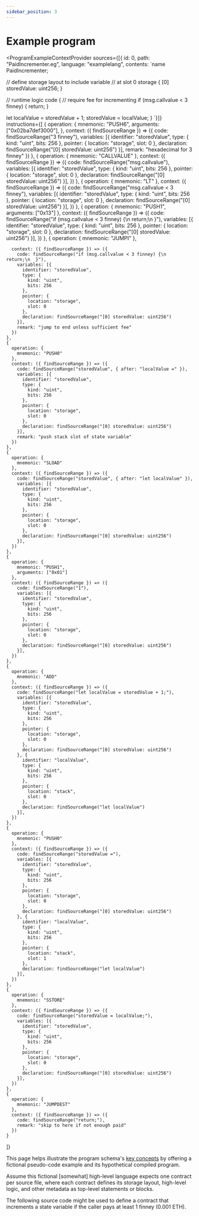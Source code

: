 ```yaml
---
sidebar_position: 3
---
```



# Example program

<ProgramExampleContextProvider
  sources={[{
    id: 0,
    path: "PaidIncrementer.eg",
    language: "examplelang",
    contents: `name PaidIncrementer;

// define storage layout to include variable
// at slot 0
storage {
  [0] storedValue: uint256;
}

// runtime logic
code {
  // require fee for incrementing
  if (msg.callvalue < 3 finney) {
    return;
  }

  let localValue = storedValue + 1;
  storedValue = localValue;
}
`}]}
  instructions={[
    {
      operation: {
        mnemonic: "PUSH6",
        arguments: ["0x02ba7def3000"],
      },
      context: ({ findSourceRange }) => ({
        code: findSourceRange("3 finney"),
        variables: [{
          identifier: "storedValue",
          type: {
            kind: "uint",
            bits: 256
          },
          pointer: {
            location: "storage",
            slot: 0
          },
          declaration: findSourceRange("[0] storedValue: uint256")
        }],
        remark: "hexadecimal for 3 finney"
      })
    },
    {
      operation: {
        mnemonic: "CALLVALUE"
      },
      context: ({ findSourceRange }) => ({
        code: findSourceRange("msg.callvalue"),
        variables: [{
          identifier: "storedValue",
          type: {
            kind: "uint",
            bits: 256
          },
          pointer: {
            location: "storage",
            slot: 0
          },
          declaration: findSourceRange("[0] storedValue: uint256")
        }],
      })
    },
    {
      operation: {
        mnemonic: "LT"
      },
      context: ({ findSourceRange }) => ({
        code: findSourceRange("msg.callvalue < 3 finney"),
        variables: [{
          identifier: "storedValue",
          type: {
            kind: "uint",
            bits: 256
          },
          pointer: {
            location: "storage",
            slot: 0
          },
          declaration: findSourceRange("[0] storedValue: uint256")
        }],
      })
    },
    {
      operation: {
        mnemonic: "PUSH1",
        arguments: ["0x13"]
      },
      context: ({ findSourceRange }) => ({
        code: findSourceRange("if (msg.callvalue < 3 finney) {\n    return;\n  }"),
        variables: [{
          identifier: "storedValue",
          type: {
            kind: "uint",
            bits: 256
          },
          pointer: {
            location: "storage",
            slot: 0
          },
          declaration: findSourceRange("[0] storedValue: uint256")
        }],
      })
    },
    {
      operation: {
        mnemonic: "JUMPI"
      },

      context: ({ findSourceRange }) => ({
        code: findSourceRange("if (msg.callvalue < 3 finney) {\n    return;\n  }"),
        variables: [{
          identifier: "storedValue",
          type: {
            kind: "uint",
            bits: 256
          },
          pointer: {
            location: "storage",
            slot: 0
          },
          declaration: findSourceRange("[0] storedValue: uint256")
        }],
        remark: "jump to end unless sufficient fee"
      })
    },
    {
      operation: {
        mnemonic: "PUSH0"
      },
      context: ({ findSourceRange }) => ({
        code: findSourceRange("storedValue", { after: "localValue =" }),
        variables: [{
          identifier: "storedValue",
          type: {
            kind: "uint",
            bits: 256
          },
          pointer: {
            location: "storage",
            slot: 0
          },
          declaration: findSourceRange("[0] storedValue: uint256")
        }],
        remark: "push stack slot of state variable"
      })
    },
    {
      operation: {
        mnemonic: "SLOAD"
      },
      context: ({ findSourceRange }) => ({
        code: findSourceRange("storedValue", { after: "let localValue" }),
        variables: [{
          identifier: "storedValue",
          type: {
            kind: "uint",
            bits: 256
          },
          pointer: {
            location: "storage",
            slot: 0
          },
          declaration: findSourceRange("[0] storedValue: uint256")
        }],
      })
    },
    {
      operation: {
        mnemonic: "PUSH1",
        arguments: ["0x01"]
      },
      context: ({ findSourceRange }) => ({
        code: findSourceRange("1"),
        variables: [{
          identifier: "storedValue",
          type: {
            kind: "uint",
            bits: 256
          },
          pointer: {
            location: "storage",
            slot: 0
          },
          declaration: findSourceRange("[0] storedValue: uint256")
        }],
      })
    },
    {
      operation: {
        mnemonic: "ADD"
      },
      context: ({ findSourceRange }) => ({
        code: findSourceRange("let localValue = storedValue + 1;"),
        variables: [{
          identifier: "storedValue",
          type: {
            kind: "uint",
            bits: 256
          },
          pointer: {
            location: "storage",
            slot: 0
          },
          declaration: findSourceRange("[0] storedValue: uint256")
        }, {
          identifier: "localValue",
          type: {
            kind: "uint",
            bits: 256
          },
          pointer: {
            location: "stack",
            slot: 0
          },
          declaration: findSourceRange("let localValue")
        }],
      })
    },
    {
      operation: {
        mnemonic: "PUSH0"
      },
      context: ({ findSourceRange }) => ({
        code: findSourceRange("storedValue ="),
        variables: [{
          identifier: "storedValue",
          type: {
            kind: "uint",
            bits: 256
          },
          pointer: {
            location: "storage",
            slot: 0
          },
          declaration: findSourceRange("[0] storedValue: uint256")
        }, {
          identifier: "localValue",
          type: {
            kind: "uint",
            bits: 256
          },
          pointer: {
            location: "stack",
            slot: 1
          },
          declaration: findSourceRange("let localValue")
        }],
      })
    },
    {
      operation: {
        mnemonic: "SSTORE"
      },
      context: ({ findSourceRange }) => ({
        code: findSourceRange("storedValue = localValue;"),
        variables: [{
          identifier: "storedValue",
          type: {
            kind: "uint",
            bits: 256
          },
          pointer: {
            location: "storage",
            slot: 0
          },
          declaration: findSourceRange("[0] storedValue: uint256")
        }],
      })
    },
    {
      operation: {
        mnemonic: "JUMPDEST"
      },
      context: ({ findSourceRange }) => ({
        code: findSourceRange("return;"),
        remark: "skip to here if not enough paid"
      })
    }
  ]}
>


This page helps illustrate the program schema's
[key concepts](/spec/program/concepts) by offering a fictional
pseudo-code example and its hypothetical compiled program.

Assume this fictional [somewhat] high-level language expects one contract per
source file, where each contract defines its storage layout, high-level logic,
and other metadata as top-level statements or blocks.

The following source code might be used to define a contract that
increments a state variable if the caller pays at least 1 finney (0.001 ETH).

<Viewer />

</ProgramExampleContextProvider>
